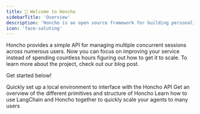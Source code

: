 ```yaml
---
title: 🫡 Welcome to Honcho
sidebarTitle: 'Overview'
description: 'Honcho is an open source framework for building personalized AI experiences.'
icon: 'face-saluting'
---
```


<Snippet file="overview-shields.mdx" />

Honcho provides a simple API for managing multiple concurrent sessions across numerous users.
Now you can focus on improving your service instead of spending countless hours figuring out how to get it to scale. To learn more about the project, check out our blog post.

Get started below!

<CardGroup cols={3}>
  <Card
    title="Quickstart"
    icon="bolt"
    href="/quickstart"
  >
    Quickly set up a local environment to interface with the Honcho API
  </Card>
  <Card
    title="Architecture"
    icon="building"
    href="/architecture"
  >
    Get an overview of the different primitives and structure of Honcho
  </Card>
  <Card
    title="Integrate with Langchain"
    icon="bird"
    href="/guides/langchain"
  >
    Learn how to use LangChain and Honcho together to quickly scale your agents to many users
  </Card>
</CardGroup>
